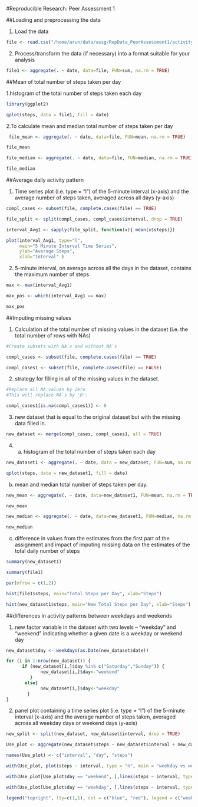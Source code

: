 
#Reproducible Research: Peer Assessment 1

##Loading and preprocessing the data

1. Load the data

```r
file <- read.csv("/home/arun/data/assg/RepData_PeerAssessment1/activity.csv", sep = ",", header = TRUE)
```

2. Process/transform the data (if necessary) into a format suitable for your analysis

```r
file1 <- aggregate(. ~ date, data=file, FUN=sum, na.rm = TRUE)
```

##Mean of total number of steps taken per day

1.histogram of the total number of steps taken each day

```r
library(ggplot2)

qplot(steps, data = file1, fill = date)
```

2.To calculate mean and median  total number of steps taken per day

```r
 file_mean <- aggregate(. ~ date, data=file, FUN=mean, na.rm = TRUE)

file_mean

file_median <- aggregate(. ~ date, data=file, FUN=median, na.rm = TRUE)

file_median

```

##Average daily activity pattern

1.  Time series plot (i.e. type = "l") of the 5-minute interval (x-axis) and the average number of steps taken, averaged across all days (y-axis)

```r

compl_cases <- subset(file, complete.cases(file) == TRUE)

file_split <- split(compl_cases, compl_cases$interval, drop = TRUE)

interval_Avg1 <- sapply(file_split, function(x){ mean(x$steps)})

plot(interval_Avg1, type="l",  
     main="5 Minute Interval Time Series", 
     ylab="Average Steps", 
     xlab="Interval" )
```

2. 5-minute interval, on average across all the days in the dataset, contains the maximum number of steps

```r

max <- max(interval_Avg1)

max_pos <- which(interval_Avg1 == max)

max_pos

```

##Imputing missing values

1. Calculation of the total number of missing values in the dataset (i.e. the total number of rows with NAs)

```r

#Create subsets with NA`s and without NA`s

compl_cases <- subset(file, complete.cases(file) == TRUE)

compl_cases1 <- subset(file, complete.cases(file) == FALSE)


```

2. strategy for filling in all of the missing values in the dataset.

```r

#Replace all NA values by Zero
#This will replace NA`s by '0':

compl_cases1[is.na(compl_cases1)] <- 0

```

3.  new dataset that is equal to the original dataset but with the missing data filled in.

```r

new_dataset <- merge(compl_cases, compl_cases1, all = TRUE)

```

4. a)  histogram of the total number of steps taken each day

```r

new_dataset1 <- aggregate(. ~ date, data = new_dataset, FUN=sum, na.rm = TRUE)

qplot(steps, data = new_dataset1, fill = date)

```

b) mean and median total number of steps taken per day.

```r
new_mean <- aggregate(. ~ date, data=new_dataset1, FUN=mean, na.rm = TRUE)

new_mean

new_median <- aggregate(. ~ date, data=new_dataset1, FUN=median, na.rm = TRUE)

new_median

```

c) difference in values from the estimates from the first part of the assignment and impact of imputing missing data on the estimates of the total daily number of steps

```r

summary(new_dataset1)

summary(file1)

par(mfrow = c(1,2))

hist(file1$steps, main="Total Steps per Day", xlab="Steps")

hist(new_dataset1$steps, main="New Total Steps per Day", xlab="Steps")

```

##differences in activity patterns between weekdays and weekends

1. new factor variable in the dataset with two levels – “weekday” and “weekend” indicating whether a given date is a weekday or weekend day

```r
new_dataset$day <- weekdays(as.Date(new_dataset$date))

for (i in 1:nrow(new_dataset)) {                                     
      if (new_dataset[i,]$day %in% c("Saturday","Sunday")) {             
             new_dataset[i,]$day<-"weekend"                                 
         }
       else{
             new_dataset[i,]$day<-"weekday"                                 
        }
}
```

2.  panel plot containing a time series plot (i.e. type = "l") of the 5-minute interval (x-axis) and the average number of steps taken, averaged across all weekday days or weekend days (y-axis)

```r

new_split <- split(new_dataset, new_dataset$interval, drop = TRUE)

Use_plot <- aggregate(new_dataset$steps ~ new_dataset$interval + new_dataset$day, new_dataset, mean)

names(Use_plot) <- c("interval", "day", "steps")

with(Use_plot, plot(steps ~ interval, type = "n", main = "weekday vs weekend"))

with(Use_plot[Use_plot$day == "weekend", ],lines(steps ~ interval, type = "l", col = "blue") )

with(Use_plot[Use_plot$day == "weekday", ],lines(steps ~ interval, type = "l", col = "red") )

legend("topright", lty=c(1,1), col = c("blue", "red"), legend = c("weekend", "weekday"), seg.len=2)
       
```


